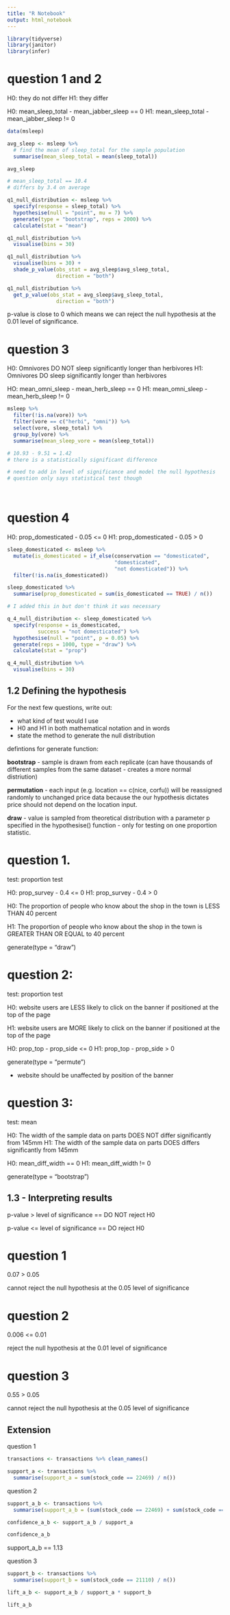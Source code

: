 ```yaml
---
title: "R Notebook"
output: html_notebook
---
```


```r
library(tidyverse)
library(janitor)
library(infer)
```

# question 1 and 2

H0: they do not differ
H1: they differ

H0: mean_sleep_total - mean_jabber_sleep == 0
H1: mean_sleep_total - mean_jabber_sleep != 0 

```r
data(msleep)

avg_sleep <- msleep %>% 
  # find the mean of sleep_total for the sample population
  summarise(mean_sleep_total = mean(sleep_total))

avg_sleep

# mean_sleep_total == 10.4
# differs by 3.4 on average

q1_null_distribution <- msleep %>% 
  specify(response = sleep_total) %>% 
  hypothesise(null = "point", mu = 7) %>% 
  generate(type = "bootstrap", reps = 2000) %>% 
  calculate(stat = "mean")

q1_null_distribution %>% 
  visualise(bins = 30)

q1_null_distribution %>% 
  visualise(bins = 30) +
  shade_p_value(obs_stat = avg_sleep$avg_sleep_total,
                direction = "both")

q1_null_distribution %>% 
  get_p_value(obs_stat = avg_sleep$avg_sleep_total,
                direction = "both")

```

p-value is close to 0 which means we can reject the null hypothesis at the
0.01 level of significance. 

# question 3

H0: Omnivores DO NOT sleep significantly longer than herbivores
H1: Omnivores DO sleep significantly longer than herbivores

HO: mean_omni_sleep - mean_herb_sleep == 0
H1: mean_omni_sleep - mean_herb_sleep != 0

```r

msleep %>% 
  filter(!is.na(vore)) %>% 
  filter(vore == c("herbi", "omni")) %>% 
  select(vore, sleep_total) %>% 
  group_by(vore) %>% 
  summarise(mean_sleep_vore = mean(sleep_total))

# 10.93 - 9.51 = 1.42
# there is a statistically significant difference 

# need to add in level of significance and model the null hypothesis
# question only says statistical test though




```

# question 4

H0: prop_domesticated - 0.05 <= 0
H1: prop_domesticated - 0.05 > 0 


```r
sleep_domesticated <- msleep %>% 
  mutate(is_domesticated = if_else(conservation == "domesticated", 
                                   "domesticated",
                                   "not domesticated")) %>% 
  filter(!is.na(is_domesticated))

sleep_domesticated %>% 
  summarise(prop_domesticated = sum(is_domesticated == TRUE) / n())

# I added this in but don't think it was necessary 

q_4_null_distribution <- sleep_domesticated %>% 
  specify(response = is_domesticated,
          success = "not domesticated") %>% 
  hypothesise(null = "point", p = 0.05) %>% 
  generate(reps = 1000, type = "draw") %>% 
  calculate(stat = "prop")

q_4_null_distribution %>% 
  visualise(bins = 30)
```

## 1.2 Defining the hypothesis

For the next few questions, write out: 

- what kind of test would I use
- H0 and H1 in both mathematical notation and in words
- state the method to generate the null distribution

defintions for generate function: 

__bootstrap__ - sample is drawn from each replicate (can have thousands of different 
samples from the same dataset - creates a more normal distriution)

__permutation__ - each input (e.g. location == c(nice, corfu)) will be reassigned 
randomly to unchanged price data because the our hypothesis dictates price should
not depend on the location input. 

__draw__ - value is sampled from theoretical distribution with a parameter p 
specified in the hypothesise() function - only for testing on one proportion
statistic. 


# question 1. 


test: proportion test

H0: prop_survey - 0.4 <= 0
H1: prop_survey - 0.4 > 0 

H0: The proportion of people who know about the shop in the town is LESS THAN 40
percent

H1: The proportion of people who know about the shop in the town is GREATER THAN
OR EQUAL to 40 percent 

generate(type = "draw") 


# question 2: 

test: proportion test


H0: website users are LESS likely to click on the banner if positioned at the 
top of the page

H1: website users are MORE likely to click on the banner if positioned at the 
top of the page

H0: prop_top - prop_side <= 0 
H1: prop_top - prop_side > 0 

generate(type = "permute") 

- website should be unaffected by position of the banner



# question 3: 

test: mean

H0: The width of the sample data on parts DOES NOT differ significantly from 145mm
H1: The width of the sample data on parts DOES differs significantly from 145mm


H0: mean_diff_width == 0 
H1: mean_diff_width != 0 


generate(type = "bootstrap")


## 1.3 - Interpreting results

p-value > level of significance == DO NOT reject H0 

p-value <= level of significance == DO reject H0 

# question 1

0.07 > 0.05 

cannot reject the null hypothesis at the 0.05 level of significance


# question 2

0.006 <= 0.01 

reject the null hypothesis at the 0.01 level of significance

# question 3

0.55 > 0.05

cannot reject the null hypothesis at the 0.05 level of significance


## Extension

question 1

```r
transactions <- transactions %>% clean_names()
```

```r
support_a <- transactions %>% 
  summarise(support_a = sum(stock_code == 22469) / n())
```

question 2

```r
support_a_b <- transactions %>% 
  summarise(support_a_b = (sum(stock_code == 22469) + sum(stock_code == 21110)) / n())
```

```r
confidence_a_b <- support_a_b / support_a

confidence_a_b
```

support_a_b == 1.13


question 3

```r
support_b <- transactions %>% 
  summarise(support_b = sum(stock_code == 21110) / n())

```

```r
lift_a_b <- support_a_b / support_a * support_b

lift_a_b
```


